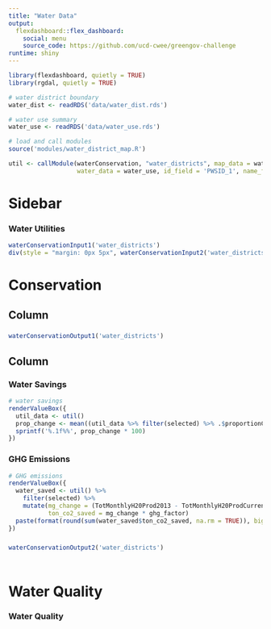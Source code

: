 ```yaml
---
title: "Water Data"
output:
  flexdashboard::flex_dashboard:
    social: menu
    source_code: https://github.com/ucd-cwee/greengov-challenge
runtime: shiny
---
```


```r
library(flexdashboard, quietly = TRUE)
library(rgdal, quietly = TRUE)

# water district boundary
water_dist <- readRDS('data/water_dist.rds')

# water use summary
water_use <- readRDS('data/water_use.rds')

# load and call modules
source('modules/water_district_map.R')

util <- callModule(waterConservation, "water_districts", map_data = water_dist,
                   water_data = water_use, id_field = 'PWSID_1', name_field = 'Supplier_Name')
```

Sidebar {.sidebar}
=======================================================================

### Water Utilities

```r
waterConservationInput1('water_districts')
div(style = "margin: 0px 5px", waterConservationInput2('water_districts'))
```


Conservation
=======================================================================

Column {data-width=650}
-----------------------------------------------------------------------

### {.nopadding}

```r
waterConservationOutput1('water_districts')
```

Column {data-width=350}
-----------------------------------------------------------------------

### Water Savings {.value-box}

```r
# water savings
renderValueBox({
  util_data <- util()
  prop_change <- mean((util_data %>% filter(selected) %>% .$proportionChange), na.rm = TRUE)
  sprintf('%.1f%%', prop_change * 100)
})
```

### GHG Emissions {.value-box}

```r
# GHG emissions
renderValueBox({
  water_saved <- util() %>%
    filter(selected) %>%
    mutate(mg_change = (TotMonthlyH20Prod2013 - TotMonthlyH20ProdCurrent) / 1e6,
           ton_co2_saved = mg_change * ghg_factor)
  paste(format(round(sum(water_saved$ton_co2_saved, na.rm = TRUE)), big.mark=",", scientific=FALSE), 'tons CO2e')
})
```


### {.nopadding}

```r
waterConservationOutput2('water_districts')
```

### {.nopadding}

```r

```


Water Quality
=======================================================================

### Water Quality

